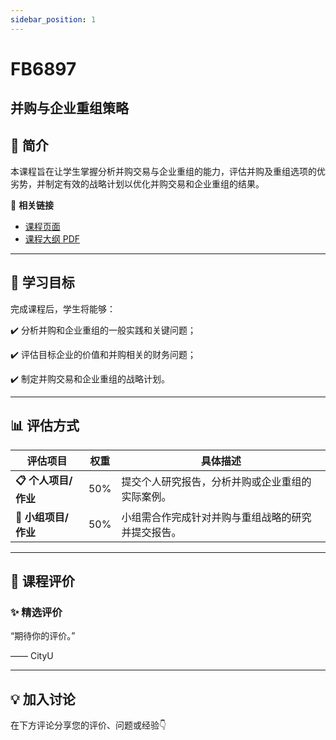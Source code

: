 ```yaml
---
sidebar_position: 1
---
```


# FB6897
## 并购与企业重组策略

## **📘 简介**
本课程旨在让学生掌握分析并购交易与企业重组的能力，评估并购及重组选项的优劣势，并制定有效的战略计划以优化并购交易和企业重组的结果。

🔗 **相关链接**
- [课程页面](https://www.cityu.edu.hk/catalogue/pg/202425/course/FB6897.htm)
- [课程大纲 PDF](https://www.cityu.edu.hk/catalogue/pg/202425/course/FB6897.pdf)

---

## **🎯 学习目标**

完成课程后，学生将能够：


✔️ 分析并购和企业重组的一般实践和关键问题；

✔️ 评估目标企业的价值和并购相关的财务问题；

✔️ 制定并购交易和企业重组的战略计划。

---

## **📊 评估方式**

| **评估项目**               | **权重** | **具体描述**                                                                                     |
|---------------------------|---------|-----------------------------------------------------------------------------------------------|
| **📋 个人项目/作业**        | 50%     | 提交个人研究报告，分析并购或企业重组的实际案例。                                                |
| **📝 小组项目/作业**        | 50%     | 小组需合作完成针对并购与重组战略的研究并提交报告。                                               |

---

## **💬 课程评价**

### ✨ **精选评价**
<div className={commentStyles.commentBox}>
    <p className={commentStyles.commentText}>
        “期待你的评价。”
    </p>
    <p className={commentStyles.commentAuthor}>—— CityU</p>
</div>

---

## **💡 加入讨论**

在下方评论分享您的评价、问题或经验👇
<Utterances />